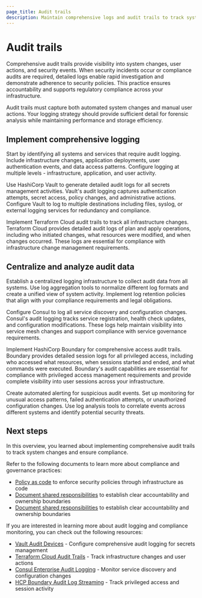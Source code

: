 ```yaml
---
page_title: Audit trails
description: Maintain comprehensive logs and audit trails to track system changes and ensure compliance with security policies.
---
```


# Audit trails

Comprehensive audit trails provide visibility into system changes, user actions, and security events. When security incidents occur or compliance audits are required, detailed logs enable rapid investigation and demonstrate adherence to security policies. This practice ensures accountability and supports regulatory compliance across your infrastructure.

Audit trails must capture both automated system changes and manual user actions. Your logging strategy should provide sufficient detail for forensic analysis while maintaining performance and storage efficiency.

## Implement comprehensive logging

Start by identifying all systems and services that require audit logging. Include infrastructure changes, application deployments, user authentication events, and data access patterns. Configure logging at multiple levels - infrastructure, application, and user activity.

Use HashiCorp Vault to generate detailed audit logs for all secrets management activities. Vault's audit logging captures authentication attempts, secret access, policy changes, and administrative actions. Configure Vault to log to multiple destinations including files, syslog, or external logging services for redundancy and compliance.

Implement Terraform Cloud audit trails to track all infrastructure changes. Terraform Cloud provides detailed audit logs of plan and apply operations, including who initiated changes, what resources were modified, and when changes occurred. These logs are essential for compliance with infrastructure change management requirements.

## Centralize and analyze audit data

Establish a centralized logging infrastructure to collect audit data from all systems. Use log aggregation tools to normalize different log formats and create a unified view of system activity. Implement log retention policies that align with your compliance requirements and legal obligations.

Configure Consul to log all service discovery and configuration changes. Consul's audit logging tracks service registration, health check updates, and configuration modifications. These logs help maintain visibility into service mesh changes and support compliance with service governance requirements.

Implement HashiCorp Boundary for comprehensive access audit trails. Boundary provides detailed session logs for all privileged access, including who accessed what resources, when sessions started and ended, and what commands were executed. Boundary's audit capabilities are essential for compliance with privileged access management requirements and provide complete visibility into user sessions across your infrastructure.

Create automated alerting for suspicious audit events. Set up monitoring for unusual access patterns, failed authentication attempts, or unauthorized configuration changes. Use log analysis tools to correlate events across different systems and identify potential security threats.

## Next steps

In this overview, you learned about implementing comprehensive audit trails to track system changes and ensure compliance.

Refer to the following documents to learn more about compliance and governance practices:

- [Policy as code](/well-architected-framework/secure-systems/compliance-and-governance/policy-as-code) to enforce security policies through infrastructure as code
- [Document shared responsibilities](/well-architected-framework/secure-systems/compliance-and-governance/document-shared-responsibilities) to establish clear accountability and ownership boundaries
- [Document shared responsibilities](/well-architected-framework/secure-systems/compliance-and-governance/document-shared-responsibilities) to establish clear accountability and ownership boundaries


If you are interested in learning more about audit logging and compliance monitoring, you can check out the following resources:

- [Vault Audit Devices](/vault/docs/audit) - Configure comprehensive audit logging for secrets management
- [Terraform Cloud Audit Trails](/terraform/cloud-docs/api-docs/audit-trails) - Track infrastructure changes and user actions
- [Consul Enterprise Audit Logging](/consul/docs/monitor/log/audit) - Monitor service discovery and configuration changes
- [HCP Boundary Audit Log Streaming](/hcp/docs/boundary/audit-logging) - Track privileged access and session activity